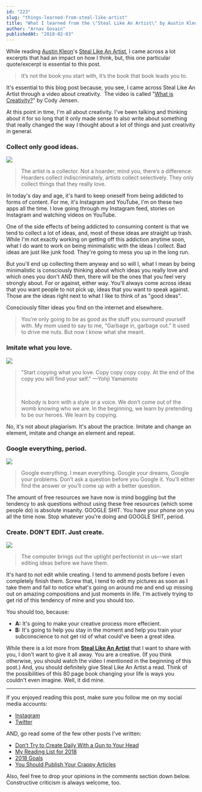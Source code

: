 ```yaml
---
id: "223"
slug: "things-learned-from-steal-like-artist"
title: "What I learned from the \"Steal Like An Artist\" by Austin Kleon"
author: "Arnav Gosain"
publishedAt: "2018-02-03"
---
```


While reading [Austin Kleon](http://creativekleptomaniac.com)'s [Steal Like An Artist](https://austinkleon.com/steal/), I came across a lot excerpts that had an impact on how I think, but, this one particular quote/excerpt is essential to this post.

> It’s not the book you start with, it’s the book that book leads you to.

It's essential to this blog post because, you see, I came across Steal Like An Artist through a video about creativity.  The video is called "[What is Creativity?](https://www.youtube.com/watch?v=1eosnfm3Ct4)" by Cody Jensen.

At this point in time, I'm all about creativity. I've been talking and thinking about it for so long that it only made sense to also write about something that really changed the way I thought about a lot of things and just creativity in general.

### **Collect only good ideas.**

![](images/Good-Ideas-Only-2-300x169.jpg)

> The artist is a collector. Not a hoarder, mind you, there’s a difference: Hoarders collect indiscriminately, artists collect selectively. They only collect things that they really love.

In today's day and age, it's hard to keep oneself from being addicted to forms of content. For me, it's Instagram and YouTube, I'm on these two apps all the time. I love going through my Instagram feed, stories on Instagram and watching videos on YouTube.

One of the side effects of being addicted to consuming content is that we tend to collect a lot of ideas, and, most of these ideas are straight up trash. While I'm not exactly working on getting off this addiction anytime soon, what I do want to work on being minimalistic with the ideas I collect. Bad ideas are just like junk food. They're going to mess you up in the long run.

But you'll end up collecting them anyway and so will I, what I mean by being minimalistic is consciously thinking about which ideas you really love and which ones you don't AND then, there will be the ones that you feel very strongly about. For or against, either way. You'll always come across ideas that you want people to not pick up, ideas that you want to speak against. Those are the ideas right next to what I like to think of as "good ideas".

Consciously filter ideas you find on the internet and elsewhere.

> You’re only going to be as good as the stuff you surround yourself with. My mom used to say to me, “Garbage in, garbage out.” It used to drive me nuts. But now I know what she meant.

### **Imitate what you love.**

![](images/Copy-and-Amend-300x169.jpg)

> "Start copying what you love. Copy copy copy copy. At the end of the copy you will find your self." —Yohji Yamamoto
> 
>  
> 
> Nobody is born with a style or a voice. We don’t come out of the womb knowing who we are. In the beginning, we learn by pretending to be our heroes. We learn by copying.

No, it's not about plagiarism. It's about the practice. Imitate and change an element, imitate and change an element and repeat.

### **Google everything, period.**

![](images/Google-300x169.jpg)

> Google everything. I mean everything. Google your dreams, Google your problems. Don’t ask a question before you Google it. You’ll either find the answer or you’ll come up with a better question.

The amount of free resources we have now is mind boggling but the tendency to ask questions without using these free resources (which some people do) is absolute insanity. GOOGLE SHIT. You have your phone on you all the time now. Stop whatever you're doing and GOOGLE SHIT, period.

### **Create. DON'T EDIT. Just create.**

![](images/Dont-Edit-300x169.jpg)

> The computer brings out the uptight perfectionist in us—we start editing ideas before we have them.

It's hard to not edit while creating. I tend to ammend posts before I even completely finish them. Screw that, I tend to edit my pictures as soon as I take them and fail to notice what's going on around me and end up missing out on amazing compositions and just moments in life. I'm actively trying to get rid of this tendency of mine and you should too.

You should too, because:

- **A:** It's going to make your creative process more effecient.
- **B:** It's going to help you stay in the moment and help you train your subconscience to not get rid of what could've been a great idea.

While there is a lot more from [**Steal Like An Artist**](https://austinkleon.com/steal/) that I want to share with you, I don't want to give it all away. You are a creative. (If you think otherwise, you should watch the video I mentioned in the beginning of this post.) And, you should definitely give Steal Like An Artist a read. Think of the possibilities of this 80 page book changing your life is ways you couldn't even imagine. Well, it did mine.

* * *

If you enjoyed reading this post, make sure you follow me on my social media accounts:

- [Instagram](https://instagram.com/arn4v)
- [Twitter](https://twitter.com/arn4v)

AND, go read some of the few other posts I've written:

- [Don’t Try to Create Daily With a Gun to Your Head](http://arnavgosain.com/2018/01/dont-try-to-create-daily/)
- [My Reading List for 2018](http://arnavgosain.com/2018/01/reading-list-2018/)
- [2018 Goals](http://arnavgosain.com/2017/12/2018-goals/)
- [You Should Publish Your Crappy Articles](http://arnavgosain.com/2017/12/you-should-publish-your-crappy-articles/)

Also, feel free to drop your opinions in the comments section down below. Constructive criticism is always welcome, too.
